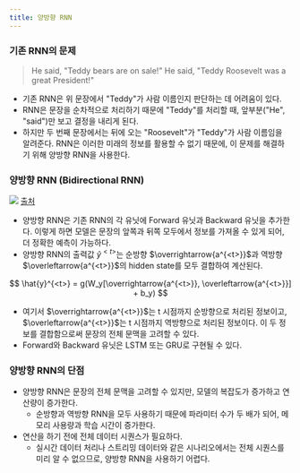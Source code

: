 ```yaml
---
title: 양방향 RNN
---
```


### 기존 RNN의 문제

> He said, "Teddy bears are on sale!"
> He said, "Teddy Roosevelt was a great President!"

* 기존 RNN은 위 문장에서 "Teddy"가 사람 이름인지 판단하는 데 어려움이 있다.
* RNN은 문장을 순차적으로 처리하기 때문에 "Teddy"를 처리할 때, 앞부분("He", "said")만 보고 결정을 내리게 된다.
* 하지만 두 번째 문장에서는 뒤에 오는 "Roosevelt"가 "Teddy"가 사람 이름임을 알려준다. RNN은 이러한 미래의 정보를 활용할 수 없기 때문에, 이 문제를 해결하기 위해 양방향 RNN을 사용한다.

### 양방향 RNN (Bidirectional RNN)

![](https://miro.medium.com/v2/resize:fit:1218/1*c4yHwRQESwG5e0WsmW-zBw.gif)
[출처](https://medium.com/@raghavaggarwal0089/bi-lstm-bc3d68da8bd0)

* 양방향 RNN은 기존 RNN의 각 유닛에 Forward 유닛과 Backward 유닛을 추가한다. 이렇게 하면 모델은 문장의 앞쪽과 뒤쪽 모두에서 정보를 가져올 수 있게 되어, 더 정확한 예측이 가능하다.
* 양방향 RNN의 출력값 $\hat{y}^{<t>}$는 순방향 $\overrightarrow{a^{<t>}}$과 역방향 $\overleftarrow{a^{<t>}}$의 hidden state를 모두 결합하여 계산된다.

$$
\hat{y}^{<t>} = g(W_y[\overrightarrow{a^{<t>}}, \overleftarrow{a^{<t>}}] + b_y)
$$

* 여기서 $\overrightarrow{a^{<t>}}$는 t 시점까지 순방향으로 처리된 정보이고, $\overleftarrow{a^{<t>}}$는 t 시점까지 역방향으로 처리된 정보이다. 이 두 정보를 결합함으로써 문장의 전체 문맥을 고려할 수 있다.
* Forward와 Backward 유닛은 LSTM 또는 GRU로 구현될 수 있다.

### 양방향 RNN의 단점

* 양방향 RNN은 문장의 전체 문맥을 고려할 수 있지만, 모델의 복잡도가 증가하고 연산량이 증가한다.
  * 순방향과 역방향 RNN을 모두 사용하기 때문에 파라미터 수가 두 배가 되어, 메모리 사용량과 학습 시간이 증가한다.
* 연산을 하기 전에 전체 데이터 시퀀스가 필요하다.
  * 실시간 데이터 처리나 스트리밍 데이터와 같은 시나리오에서는 전체 시퀀스를 미리 알 수 없으므로, 양방향 RNN을 사용하기 어렵다.
